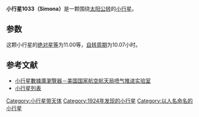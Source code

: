 {{Infobox planet
| bgcolour = #FFFFC0
| name = 1033 Simona
| symbol = 
| image = 
| caption = 
| discovery = yes
| discovery_ref = 
| discoverer = [[G._Van_Biesbroeck|G. Van Biesbroeck]]
| discovery_site = Williams Bay
| discovered = 1924年10月4日
| designations = yes
| mp_name = 
| named_after = 
| alt_names = 1924 SM
| mp_category = [[小行星帶|主帶]]
| orbit_ref = <ref>[http://ssd.jpl.nasa.gov/sbdb.cgi?sstr=1033 1033 Simona (1924 SM)]</ref>
| epoch = 2012年12月2日
| aphelion = {{convert|3.3458312|AU|km|3|abbr=on|lk=out}}
| perihelion = {{convert|2.6577026|AU|km|3|abbr=on}}
| semimajor = {{convert|3.0017669|AU|km|3|abbr=on}}
| eccentricity = 0.1146206
| period = 1899.6074356 [[日|日]]<br />5.20[[儒略年|儒略年]]
| avg_speed = 
| inclination = 10.64449°
| asc_node = 189.09711°
| mean_anomaly = 324.58345°
| arg_peri = 218.30126
| satellites = 
| physical_characteristics = yes
| dimensions = 
| mass = 
| density = 
| surface_grav = 
| escape_velocity = 
| sidereal_day = 
| axial_tilt = 
| pole_ecliptic_lat = 
| pole_ecliptic_lon = 
| albedo = 
| temperatures= 
| temp_name1 = 
| mean_temp_1 = 
| max_temp_1 = 
| temp_name2 = 
| max_temp_2 = 
| spectral_type = 
| abs_magnitude = 11.00
}}

'''小行星1033（Simona）'''是一颗围绕[[太阳|太阳]][[公转|公转]]的[[小行星|小行星]]。

==参数==
这颗小行星的[[绝对星等|绝对星等]]为11.00等，[[自转周期|自转周期]]为10.07小时。

==参考文献==
{{reflist}}

*[http://ssd.jpl.nasa.gov/sbdb.cgi#top 小行星數據庫瀏覽器－美国国家航空航天局喷气推进实验室] {{Wayback|url=http://ssd.jpl.nasa.gov/sbdb.cgi#top |date=20100929043420 }}
*[http://cfa-www.harvard.edu/iau/lists/NumberedMPs.txt 小行星列表] {{Wayback|url=http://cfa-www.harvard.edu/iau/lists/NumberedMPs.txt |date=20080517010638 }}

{{Minor Planet Number|[[小行星1032|小行星1032]]|[[小行星1034|小行星1034]]}}
{{小天体}}

[[Category:小行星带天体|Category:小行星带天体]]
[[Category:1924年发现的小行星|Category:1924年发现的小行星]]
[[Category:以人名命名的小行星|Category:以人名命名的小行星]]